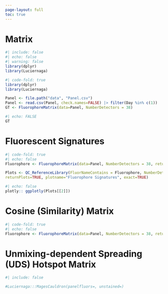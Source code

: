 ```yaml
---
page-layout: full
toc: true
---
```


# Matrix

```r
#| include: false
#| echo: false
#| warning: false
library(dplyr)
library(Luciernaga)
```

```r
#| code-fold: true
library(dplyr)
library(Luciernaga)

Panel <- file.path("data", "Panel.csv")
Panel <- read.csv(Panel, check.names=FALSE) |> filter(Day %in% c(1))
GT <- FluorophoreMatrix(data=Panel, NumberDetectors = 38)
```

```r
#| echo: FALSE
GT 
```

# Fluorescent Signatures

```r
#| code-fold: true
#| echo: false
Fluorophore <- FluorophoreMatrix(data=Panel, NumberDetectors = 38, returnType="data") |> pull(Fluorophore)

Plots <- QC_ReferenceLibrary(FluorNameContains = Fluorophore, NumberDetectors=38,
returnPlots=TRUE, plotname="Fluorophore Signatures", exact=TRUE)
```

```r
#| echo: false
plotly:: ggplotly(Plots[[2]])
```

# Cosine (Similarity) Matrix

```r
#| code-fold: true
#| echo: false
Fluorophore <- FluorophoreMatrix(data=Panel, NumberDetectors = 38, returnType="data") |> pull(Fluorophore)
```


# Unmixing-dependent Spreading (UDS) Hotspot Matrix

```r
#| include: false

#Luciernaga:::MagesCauldron(panelfluors=, unstained=)
```
